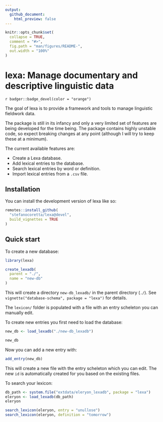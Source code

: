 ```yaml
---
output:
  github_document:
    html_preview: false
---
```


<!-- README.md is generated from README.Rmd. Please edit that file -->

```r
knitr::opts_chunk$set(
  collapse = TRUE,
  comment = "#>",
  fig.path = "man/figures/README-",
  out.width = "100%"
)
```

# lexa: Manage documentary and descriptive linguistic data

<!-- badges: start -->
`r badger::badge_devel(color = "orange")`
<!-- badges: end -->

The goal of lexa is to provide a framework and tools to manage linguistic fieldwork data.

The package is still in its infancy and only a very limited set of features are being developed for the time being.
The package contains highly unstable code, so expect breaking changes at any point (although I will try to keep these at a minimum).

The current available features are:

- Create a Lexa database.
- Add lexical entries to the database.
- Search lexical entries by word or definition.
- Import lexical entries from a `.csv` file.

## Installation

You can install the development version of lexa like so:

``` r
remotes::install_github(
  "stefanocoretta/lexa@devel",
  build_vignettes = TRUE
)
```

## Quick start

To create a new database:

``` r
library(lexa)

create_lexadb(
  parent = "./",
  name = "new-db"
)
```

This will create a directory `new-db_lexadb/` in the parent directory (`./`).
See `vignette("database-schema", package = "lexa")` for details.

The `lexicon/` folder is populated with a file with an entry scheleton you can manually edit.

To create new entries you first need to load the database:

``` r
new_db <- load_lexadb("./new-db_lexadb")

new_db
```

Now you can add a new entry with:

``` r
add_entry(new_db)
```

This will create a new file with the entry scheleton which you can edit.
The new `id` is automatically created for you based on the existing files.

To search your lexicon:

``` r
db_path <- system.file("extdata/eleryon_lexadb", package = "lexa")
eleryon <- load_lexadb(db_path)
eleryon

search_lexicon(eleryon, entry = "unullose")
search_lexicon(eleryon, definition = "tomorrow")
```
